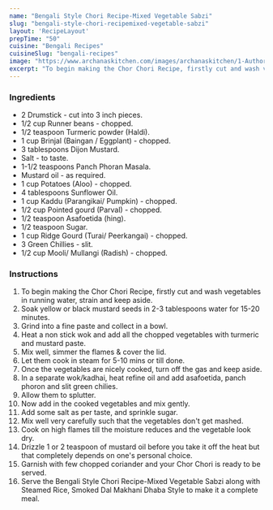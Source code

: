 ---
name: "Bengali Style Chori Recipe-Mixed Vegetable Sabzi"
slug: "bengali-style-chori-recipemixed-vegetable-sabzi"
layout: 'RecipeLayout'
prepTime: "50"
cuisine: "Bengali Recipes"
cuisineSlug: "bengali-recipes"
image: "https://www.archanaskitchen.com/images/archanaskitchen/1-Author/Shaheen_Ali/CHORCHORI.jpg"
excerpt: "To begin making the Chor Chori Recipe, firstly cut and wash vegetables in running water, strain and keep aside"
---

### Ingredients

- 2 Drumstick - cut into 3 inch pieces.
- 1/2 cup Runner beans - chopped.
- 1/2 teaspoon Turmeric powder (Haldi).
- 1 cup Brinjal (Baingan / Eggplant) - chopped.
- 3 tablespoons Dijon Mustard.
- Salt - to taste.
- 1-1/2 teaspoons Panch Phoran Masala.
- Mustard oil - as required.
- 1 cup Potatoes (Aloo) - chopped.
- 4 tablespoons Sunflower Oil.
- 1 cup Kaddu (Parangikai/ Pumpkin) - chopped.
- 1/2 cup Pointed gourd (Parval) - chopped.
- 1/2 teaspoon Asafoetida (hing).
- 1/2 teaspoon Sugar.
- 1 cup Ridge Gourd (Turai/ Peerkangai) - chopped.
- 3 Green Chillies - slit.
- 1/2 cup Mooli/ Mullangi (Radish) - chopped.

### Instructions

1. To begin making the Chor Chori Recipe, firstly cut and wash vegetables in running water, strain and keep aside.
1. Soak yellow or black mustard seeds in 2-3 tablespoons water for 15-20 minutes.
1. Grind into a fine paste and collect in a bowl.
1. Heat a non stick wok and add all the chopped vegetables with turmeric and mustard paste.
1. Mix well, simmer the flames & cover the lid.
1. Let them cook in steam for 5-10 mins or till done.
1. Once the vegetables are nicely cooked, turn off the gas and keep aside.
1. In a separate wok/kadhai, heat refine oil and add asafoetida, panch phoron and slit green chilies.
1. Allow them to splutter.
1. Now add in the cooked vegetables and mix gently.
1. Add some salt as per taste, and sprinkle sugar.
1. Mix well very carefully such that the vegetables don't get mashed.
1. Cook on high flames till the moisture reduces and the vegetable look dry.
1. Drizzle 1 or 2 teaspoon of mustard oil before you take it off the heat but that completely depends on one's personal choice.
1. Garnish with few chopped coriander and your Chor Chori is ready to be served.
1. Serve the Bengali Style Chori Recipe-Mixed Vegetable Sabzi along with Steamed Rice, Smoked Dal Makhani Dhaba Style to make it a complete meal.

